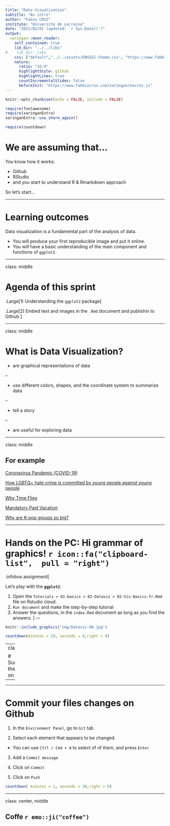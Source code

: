 ```yaml
---
title: "Data Visualization"
subtitle: "An intro"
author: "Fabio CRUZ"
institute: "Université de Lorraine"
date: "2021/02/01 (updated: `r Sys.Date()`)"
output:
  xaringan::moon_reader:
    self_contained: true
    lib_dir: "../../libs"
#    lib_dir: libs
    css: ["default","../../assets/ENSGSI-theme.css", "https://www.fabbiocrux.com/xaringan/Fabio.css", "https://www.fabbiocrux.com/xaringan/Fabio-fonts.css"]
    nature:
      ratio: "16:9"
      highlightStyle: github
      highlightLines: true
      countIncrementalSlides: false
      beforeInit: "https://www.fabbiocrux.com/xaringan/macros.js"
---
```



```r
knitr::opts_chunk$set(echo = FALSE, include = FALSE)

require(fontawesome)
require(xaringanExtra)
xaringanExtra::use_share_again()

require(countdown)
```

# We are assuming that...

You know how it works:

- Github
- RStudio
- and you start to understand R & Rmarkdown approach

So let's start...


---

# Learning outcomes

Data visualization is a fundamental part of the analysis of data.

- You will produce your first reproducible image and put it online. 
- You will have a basic understanding of the main component and functions of `ggplot2`.


---

class: middle

# Agenda of this sprint


.Large[1) Understanding the `ggplot2` package]

.Large[2) Embed text and images in the `.Rmd` document and  publishin to Github ]

---

class: middle

#  What is Data Visualization?

- are graphical representations of data

--

- use different colors, shapes, and the coordinate system to summarize data

--

- tell a story

--

- are useful for exploring data



---

class: middle

## For example

[Coronavirus Pandemic (COVID-19)](https://ourworldindata.org/coronavirus)

[How LGBTQ+ hate crime is committed by young people against young people](https://www.bbc.com/news/uk-46543874)

[Why Time Flies](https://maximiliankiener.com/digitalprojects/time/)

[Mandatory Paid Vacation](https://www.instagram.com/p/CE1kpM5FhWR/?utm_source=ig_web_copy_link)

[Why are K-pop groups so big?](https://pudding.cool/2020/10/kpop/)




---

# Hands on the PC: Hi  grammar of graphics!    `r icon::fa("clipboard-list",  pull = "right")`


.infobox.assignment[


Let's play with the **`ggplot2`**:


1. Open the `Tutorials > 01-basics > 02-Dataviz > 02-Vis-Basics-fr.Rmd` file on Rstudio cloud.
2. `Run document` and make the step-by-step tutorial
3. Answer the questions, in the  `index.Rmd` document as long as you find the answers.
]
---

```r
knitr::include_graphics("img/Dataviz-00.jpg")
```


```r
countdown(minutes = 20, seconds = 0,right = 0)
```


---
class: middle


# Summarizing the insigths on `ggplot2` 
 
-



---

# Commit your files changes on Github



1. In the `Environment Panel`,  go to `Git` tab.

2. Select each element that appears to be changed.
  - You can use `Ctrl / Cmd + A` to select of of them, and press `Enter`

3. Add a `Commit message`

3. Click on `Commit` 

4. Click on `Push`


```r
countdown( minutes = 1, seconds = 30,right = 0)
```


---


class: center, middle

## Coffe  `r emo::ji("coffee")`

